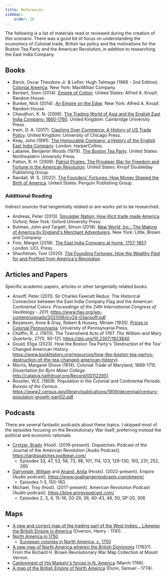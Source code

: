 ```yaml
---
title: References
sidebar:
    order: 20
---
```


The following is a list of materials read or reviewed during the creation of this scenario. There was a good bit of focus on understanding the economics of Colonial trade, British tax policy and the motivations for the Boston Tea Party and the American Revolution, in addition to researching the East India Company.

## Books

* Barck, Oscar Theodore Jr. & Lefler, Hugh Talmage (1968 - 2nd Edition). [Colonial America](https://archive.org/details/colonialamericabarcklefler). New York: MacMillian Company.
* Beckert, Sven (2014). [Empire of Cotton](https://archive.org/details/empireofcottongl0000beck). United States: Alfred A. Knopf, Random House. 
* Bunker, Nick (2014). [An Empire on the Edge](https://archive.org/details/empireonedgehowb0000nick). New York: Alfred A. Knopf, Random House. 
* Chaudhuri, K. N. (2006). [The Trading World of Asia and the English East India Company: 1660-1760](https://www.google.com/books/edition/The_Trading_World_of_Asia_and_the_Englis/9xt7Fgzq9e8C?hl=en). United Kingdom: Cambridge University Press.
* Irwin, D. A. (2017). [Clashing Over Commerce: A History of US Trade Policy](https://www.google.com/books/edition/Clashing_Over_Commerce/GEY_DwAAQBAJ?hl=en). United Kingdom: University of Chicago Press.
* Keay, John (1991). [The Honourable Company: a History of the English East India Company](https://archive.org/details/honourablecompan0000keay/). London: HarperCollins.
* Labaree, Benjamin Woods (1979). [The Boston Tea Party](https://archive.org/details/bostonteaparty00laba). United States: Northeastern University Press.
* Patton, R. H. (2009). [Patriot Pirates: The Privateer War for Freedom and Fortune in the American Revolution](https://www.google.com/books/edition/_/8bg_m-APQ5MC?hl=en). United States: Knopf Doubleday Publishing Group.
* Randall, W. S. (2022). [The Founders' Fortunes: How Money Shaped the Birth of America](https://www.google.com/books/edition/The_Founders_Fortunes/TKxPEAAAQBAJ?hl=en). United States: Penguin Publishing Group.

### Additional Reading

Indirect sources that tangentially related or are works yet to be researched.

* Andreas, Peter (2013). [Smuggler Nation: How illicit trade made America](https://archive.org/details/smugglernationho0000andr). Oxford; New York: Oxford University Press.
* Butman, John and Targett, Simon (2018). [New World, Inc.: The Making of America by England's Merchant Adventurers](https://www.amazon.com/New-World-Inc-Englands-Adventurers/dp/0316307882). New York: Little, Brown and Company.
* Finn, Margot (2018). [The East India Company at home, 1757-1857](https://archive.org/details/dli.doa.006/). London: UCL Press.
* Shachtman, Tom (2020). [The Founding Fortunes: How the Wealthy Paid for and Profited from America's Revolution](https://www.amazon.com/gp/product/1250164761/ref=as_li_ss_tl).

## Articles and Papers

Specific academic papers, articles or other tangentally related books.

* Ansoff, Peter (2011). Sir Charles Fawcett Redux: The Historical Connection between the East India Company Flag and the American Continental Colors. _Proceedings of the 24th International Congress of Vexillology - 2011_. https://www.fiav.org/wp-content/uploads/2021/06/icv24-03ansoff.pdf. 
* Bezanson, Anne & Gray, Robert & Hussey, Miriam (1935). [Prices in Colonial Pennsylvania](https://www.google.com/books/edition/Prices_in_Colonial_Pennsylvania/j1ArEAAAQBAJ). University of Pennsylvania Press.
* Chaffin, R. J. (1970). The Townshend Acts of 1767. _The William and Mary Quarterly_, 27(1), 90-121. https://doi.org/10.2307/1923840
* Gould, Eliga (2023). How the Boston Tea Party's 'Destruction of the Tea' Changed American History. https://www.bunkhistory.org/resources/how-the-boston-tea-partys-destruction-of-the-tea-changed-american-history).
* Morris, Margaret Shove (1914). Colonial Trade of Maryland, 1689-1715. _Dissertation for Byrn Mawr College_. http://catalog.hathitrust.org/Record/001122951
* Rossiter, W.S. (1909). Population in the Colonial and Continental Periods. _Bureau of the Census_. https://www2.census.gov/library/publications/1909/decennial/century-populaton-growth-part02.pdf.


## Podcasts

There are several fantastic podcasts about these topics. I skipped most of the episodes focusing on the Revolutionary War itself, preferring instead the political and economic rationale. 

* [Crytzer, Brady](https://allthingsliberty.com/author/brady-j-crytzer/) (Host). (2019-present). Dispatches: Podcast of the Journal of the American Revolution \[Audio Podcast\]. https://jardispatches.podbean.com/
    * Episodes 33, 47, 53, 58, 73, 98, 101, 114, 123, 129-130, 193, 231, 252, 265
* [Dalrymple, William](https://williamdalrymple.com/) and [Anand, Anita](https://anitaanand.net/) (Hosts). (2022-present). Empire \[Audio podcast\]. https://www.goalhangerpodcasts.com/empire/
    * Episodes 1-3, 150-160.
* Michael, Troy (Host). (2017-present). American Revolution Podcast \[Audio podcast\]. https://blog.amrevpodcast.com/
    * Episodes 2, 3, 4, 15-18, 20-29, 36, 40-43, 48, 50, SP-20, 306


## Maps

* [A new and correct map of the trading part of the West Indies... Likewise the British Empire in America](https://storage.googleapis.com/raremaps/img/xlarge/15234.jpg) (Overton, Henry - 1741).
* [North America in 1750](https://www.edmaps.com/html/north_america_1750.html).
    * [European colonies in North America, c. 1750](https://en.wikipedia.org/wiki/French_and_Indian_War#/media/File:Nouvelle-France_map-en.svg)
* [A new map of North America wherein the British Dominions](https://collections.leventhalmap.org/search/commonwealth:z603vt37q) (1763?). From the Richard H. Brown Revolutionary War Map Collection at Mount Vernon.
* [Cantonment of His Majesty's forces in N. America](https://www.loc.gov/resource/g3301r.ar011800/?r=-0.021,0.104,1.222,0.669,0) (March 1766).
* [A map of the British Empire of North America](https://www.loc.gov/resource/g3300.ar012800/?r=-0.325,0.694,1.528,0.792,0) (Dunn, Samuel - 1774).
